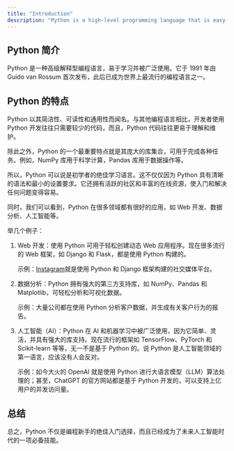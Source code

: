 ```yaml
---
title: "Introduction"
description: "Python is a high-level programming language that is easy to learn and has been widely adopted since its introduction by Guido van Rossum in 1991. Known for its simplicity and readability, Python requires fewer lines of code compared to other languages, making it easier to manage and maintain. It boasts a vast library ecosystem that supports various applications, from web development to data analysis and artificial intelligence, and has a strong community and extensive online resources that facilitate learning and problem-solving."
---
```


## Python 简介

Python 是一种高级解释型编程语言，易于学习并被广泛使用。它于 1991 年由 Guido van Rossum 首次发布，此后已成为世界上最流行的编程语言之一。

## Python 的特点

Python 以其简洁性、可读性和通用性而闻名。与其他编程语言相比，开发者使用 Python 开发往往只需要较少的代码，而且，Python 代码往往更易于理解和维护。

除此之外，Python 的一个最重要特点就是其庞大的库集合，可用于完成各种任务。例如，NumPy 库用于科学计算，Pandas 库用于数据操作等。

所以，Python 可以说是初学者的绝佳学习语言。这不仅仅因为 Python 具有清晰的语法和最小的设置要求。它还拥有活跃的社区和丰富的在线资源，使入门和解决任何问题变得容易。

同时，我们可以看到，Python 在很多领域都有很好的应用，如 Web 开发、数据分析、人工智能等。

举几个例子：

1. Web 开发：使用 Python 可用于轻松创建动态 Web 应用程序。现在很多流行的 Web 框架，如 Django 和 Flask，都是使用 Python 构建的。

    示例：[Instagram](https://www.instagram.com)就是使用 Python 和 Django 框架构建的社交媒体平台。

2. 数据分析：Python 拥有强大的第三方支持库，如 NumPy、Pandas 和 Matplotlib，可轻松分析和可视化数据。

    示例：大量公司都在使用 Python 分析客户数据，并生成有关客户行为的报告。

3. 人工智能（AI）：Python 在 AI 和机器学习中被广泛使用，因为它简单、灵活，并具有强大的库支持。现在流行的框架如 TensorFlow、PyTorch 和 Scikit-learn 等等，无一不是基于 Python 的。说 Python 是人工智能领域的第一语言，应该没有人会反对。

    示例：如今大火的 OpenAI 就是使用 Python 进行大语言模型（LLM）算法处理的；甚至，ChatGPT 的官方网站都是基于 Python 开发的，可以支持上亿用户的并发访问量。

## 总结

总之，Python 不仅是编程新手的绝佳入门选择，而且已经成为了未来人工智能时代的一项必备技能。
